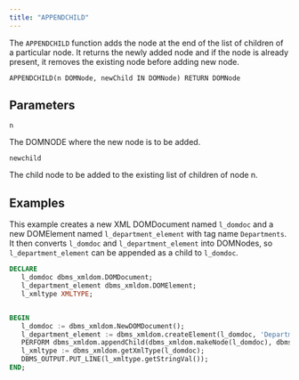```yaml
---
title: "APPENDCHILD"
---
```


The `APPENDCHILD` function adds the node at the end of the list of children of a particular node. It returns the newly added node and if the node is already present, it removes the existing node before adding new node.

```
APPENDCHILD(n DOMNode, newChild IN DOMNode) RETURN DOMNode
```

## Parameters

`n`

The DOMNODE where the new node is to be added.

`newchild`

The child node to be added to the existing list of children of node n.

## Examples

This example creates a new XML DOMDocument named `l_domdoc` and a new DOMElement named `l_department_element` with tag name `Departments`. It then converts `l_domdoc` and `l_department_element` into DOMNodes, so `l_department_element` can be appended as a child to `l_domdoc`.

```sql
DECLARE
   l_domdoc dbms_xmldom.DOMDocument;
   l_department_element dbms_xmldom.DOMElement;
   l_xmltype XMLTYPE;


BEGIN
   l_domdoc := dbms_xmldom.NewDOMDocument();
   l_department_element := dbms_xmldom.createElement(l_domdoc, 'Departments' );
   PERFORM dbms_xmldom.appendChild(dbms_xmldom.makeNode(l_domdoc), dbms_xmldom.makeNode(l_department_element));
   l_xmltype := dbms_xmldom.getXmlType(l_domdoc);
   DBMS_OUTPUT.PUT_LINE(l_xmltype.getStringVal());
END;
```